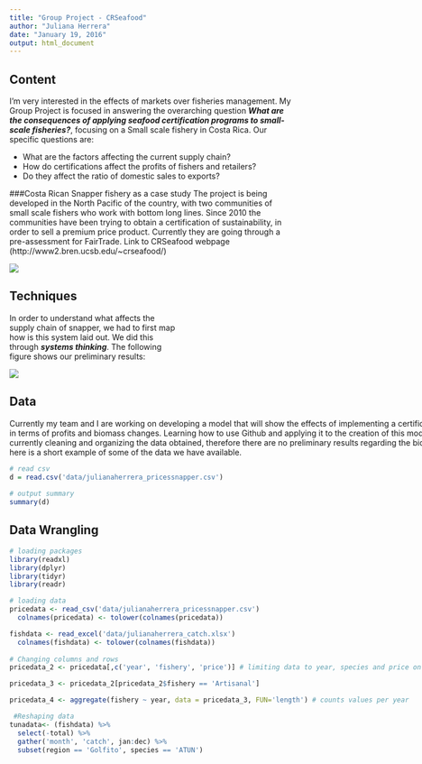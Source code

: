 ```yaml
---
title: "Group Project - CRSeafood"
author: "Juliana Herrera"
date: "January 19, 2016"
output: html_document
---
```


## Content

I'm very interested in the effects of markets over fisheries management. My Group Project is focused in answering the overarching question **_What are the consequences of applying seafood certification programs to 
small-scale fisheries?_**, focusing on a Small scale fishery in Costa Rica. Our specific questions are: 

  + What are the factors affecting the current supply chain?
  + How do certifications affect the profits of fishers and retailers?
  + Do they affect the ratio of domestic sales to exports?

###Costa Rican Snapper fishery as a case study
The project is being developed in the North Pacific of the country, with two communities of small scale fishers who work with bottom long lines. Since 2010 the communities have been trying to obtain a certification of sustainability, in order to sell a premium price product. Currently they are going through a pre-assessment for FairTrade. 
Link to CRSeafood webpage (http://www2.bren.ucsb.edu/~crseafood/)

<div style="width:300px; height=300px">
![](http://www.laff.bren.ucsb.edu/sites/www.laff.bren.ucsb.edu/files/styles/main_people_image/public/images/people/IMGP0301.JPG?itok=0OZ2DSQM)

## Techniques

In order to understand what affects the supply chain of snapper, we had to first map how is this system laid out. We did this through **_systems thinking_**. The following figure shows our preliminary results:

<div style="width:1000px; height=700px">
![](images/julianaherrera_snappermap.png)

## Data

Currently my team and I are working on developing a model that will show the effects of implementing a certification. We are evaluating these changes in terms of profits and biomass changes. 
Learning how to use Github and applying it to the creation of this model would be a great advantage. We are currently cleaning and organizing the data obtained, therefore there are no preliminary results regarding the bio-economic model of snapper. However, here is a short example of some of the data we have available.

```r
# read csv
d = read.csv('data/julianaherrera_pricessnapper.csv')
      
# output summary
summary(d)
```

## Data Wrangling

```r
# loading packages
library(readxl)
library(dplyr)
library(tidyr)
library(readr)

# loading data
pricedata <- read_csv('data/julianaherrera_pricessnapper.csv') 
  colnames(pricedata) <- tolower(colnames(pricedata))

fishdata <- read_excel('data/julianaherrera_catch.xlsx')
  colnames(fishdata) <- tolower(colnames(fishdata))
  
# Changing columns and rows
pricedata_2 <- pricedata[,c('year', 'fishery', 'price')] # limiting data to year, species and price only

pricedata_3 <- pricedata_2[pricedata_2$fishery == 'Artisanal'] 

pricedata_4 <- aggregate(fishery ~ year, data = pricedata_3, FUN='length') # counts values per year

 #Reshaping data 
tunadata<- (fishdata) %>%
  select(-total) %>%
  gather('month', 'catch', jan:dec) %>%
  subset(region == 'Golfito', species == 'ATUN')
```

